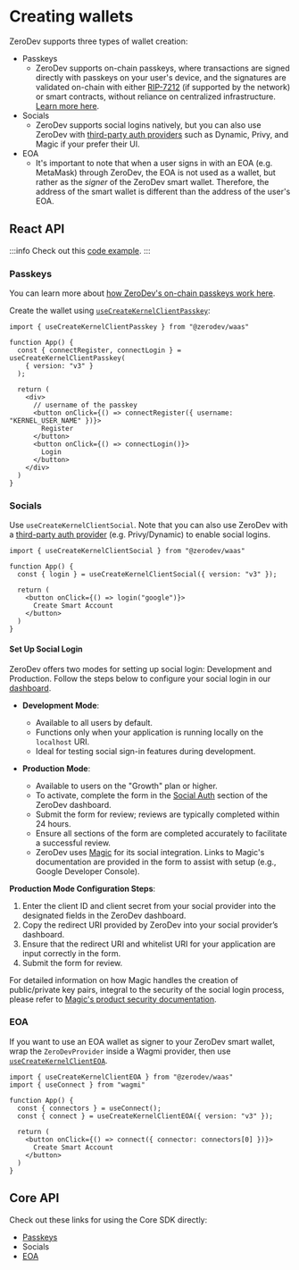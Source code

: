 # Creating wallets

ZeroDev supports three types of wallet creation:

- Passkeys
  - ZeroDev supports on-chain passkeys, where transactions are signed directly with passkeys on your user's device, and the signatures are validated on-chain with either [RIP-7212](https://github.com/ethereum/RIPs/blob/master/RIPS/rip-7212.md) (if supported by the network) or smart contracts, without reliance on centralized infrastructure.  [Learn more here](/sdk/advanced/passkeys).
- Socials
  - ZeroDev supports social logins natively, but you can also use ZeroDev with [third-party auth providers](/sdk/signers/intro) such as Dynamic, Privy, and Magic if your prefer their UI.
- EOA
  - It's important to note that when a user signs in with an EOA (e.g. MetaMask) through ZeroDev, the EOA is not used as a wallet, but rather as the *signer* of the ZeroDev smart wallet.  Therefore, the address of the smart wallet is different than the address of the user's EOA.

## React API

:::info
Check out this [code example](https://github.com/zerodevapp/waas-examples/tree/main/create-account).
:::

### Passkeys

You can learn more about [how ZeroDev's on-chain passkeys work here](/sdk/advanced/passkeys).

Create the wallet using [`useCreateKernelClientPasskey`](/react/use-create-kernelclient-passkey):

```tsx
import { useCreateKernelClientPasskey } from "@zerodev/waas"

function App() {
  const { connectRegister, connectLogin } = useCreateKernelClientPasskey(
    { version: "v3" }
  );

  return (
    <div>
      // username of the passkey
      <button onClick={() => connectRegister({ username: "KERNEL_USER_NAME" })}>
        Register
      </button>
      <button onClick={() => connectLogin()}>
        Login
      </button>
    </div>
  )
}

```

### Socials

Use `useCreateKernelClientSocial`.  Note that you can also use ZeroDev with a [third-party auth provider](/sdk/signers/intro) (e.g. Privy/Dynamic) to enable social logins.

```tsx
import { useCreateKernelClientSocial } from "@zerodev/waas"

function App() {
  const { login } = useCreateKernelClientSocial({ version: "v3" });

  return (
    <button onClick={() => login("google")}>
      Create Smart Account
    </button>
  )
}
```

#### Set Up Social Login

ZeroDev offers two modes for setting up social login: Development and Production. Follow the steps below to configure your social login in our [dashboard](https://dashboard.zerodev.app/auth-options).

- **Development Mode**:
  - Available to all users by default.
  - Functions only when your application is running locally on the `localhost` URI.
  - Ideal for testing social sign-in features during development.

- **Production Mode**:
  - Available to users on the "Growth" plan or higher.
  - To activate, complete the form in the [Social Auth](https://dashboard.zerodev.app/auth-options) section of the ZeroDev dashboard.
  - Submit the form for review; reviews are typically completed within 24 hours.
  - Ensure all sections of the form are completed accurately to facilitate a successful review.
  - ZeroDev uses [Magic](https://magic.link/docs/home/security/product-security) for its social integration. Links to Magic's documentation are provided in the form to assist with setup (e.g., Google Developer Console).

**Production Mode Configuration Steps**:
1. Enter the client ID and client secret from your social provider into the designated fields in the ZeroDev dashboard.
2. Copy the redirect URI provided by ZeroDev into your social provider’s dashboard.
3. Ensure that the redirect URI and whitelist URI for your application are input correctly in the form.
4. Submit the form for review.

For detailed information on how Magic handles the creation of public/private key pairs, integral to the security of the social login process, please refer to [Magic's product security documentation](https://magic.link/docs/home/security/product-security).

### EOA

If you want to use an EOA wallet as signer to your ZeroDev smart wallet, wrap the `ZeroDevProvider` inside a Wagmi provider, then use [`useCreateKernelClientEOA`](/react/use-create-kernelclient-eoa).

```tsx
import { useCreateKernelClientEOA } from "@zerodev/waas"
import { useConnect } from "wagmi"

function App() {
  const { connectors } = useConnect();
  const { connect } = useCreateKernelClientEOA({ version: "v3" });

  return (
    <button onClick={() => connect({ connector: connectors[0] })}>
      Create Smart Account
    </button>
  )
}
```

## Core API

Check out these links for using the Core SDK directly:

- [Passkeys](/sdk/advanced/passkeys) 
- Socials
- [EOA](/sdk/core-api/create-account)

